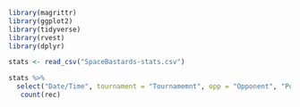 ```r
library(magrittr)
library(ggplot2)
library(tidyverse)
library(rvest)
library(dplyr)

```

```r
stats <- read_csv("SpaceBastards-stats.csv")

stats %>%
  select("Date/Time", tournament = "Tournamemnt", opp = "Opponent", "Point Elapsed Seconds", "Line", our_score = "Our Score - End of Point", their_score = "Their Score - End of Point","Event Type", action= "Action", "Passer",rec= "Receiver", "Defender")   %>% 
   count(rec)

  
```